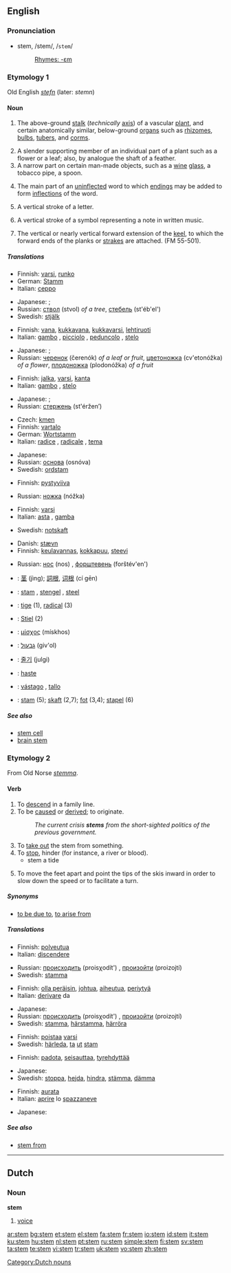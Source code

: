 {{see|STEM}}
==English==

===Pronunciation===
*stem, /stem/, /<tt>stem</tt>/
*:[[Rhymes:English:-ɛm|Rhymes: -ɛm]]

===Etymology 1===
Old English ''[[stefn]]'' (later: ''stemn'')

====Noun====
{{en-noun}}

# {{botany}} The above-ground [[stalk]] (''technically'' [[axis]]) of a vascular [[plant]], and certain anatomically similar, below-ground [[organ]]s such as [[rhizome]]s, [[bulb]]s, [[tuber]]s, and [[corm]]s.
# A slender supporting member of an individual part of a plant such as a flower or a leaf; also, by analogue the shaft of a feather.
# A narrow part on certain man-made objects, such as a [[wine]] [[glass]], a tobacco pipe, a spoon.
# {{linguistics}} The main part of an [[uninflected]] word to which [[ending]]s may be added to form [[inflection]]s of the word.
# {{typography}} A vertical stroke of a letter.
# {{music}} A vertical stroke of a symbol representing a note in written music.
# {{nautical}} The vertical or nearly vertical forward extension of the [[keel]], to which the forward ends of the planks or [[strake]]s are attached. (FM 55-501).

=====Translations=====
{{trans-top|botany: above-ground stalk of a vascular plant}}
*Finnish: [[varsi]], [[runko]]
*German: [[Stamm]] {{m}}
*Italian: [[ceppo]] {{m}}
{{trans-mid}}
* Japanese: {{qualifier|flower|glass}} {{t|ja|sc=Jpan|茎|tr=kuki}}; {{qualifier|trunk}} {{t|ja|sc=Jpan|幹|tr=miki}}
*Russian: [[ствол]] (stvol) {{m}} ''of a tree'', [[стебель]] (st'éb'el') {{m}}
*Swedish: [[stjälk]] {{c}}
{{trans-bottom}}

{{trans-top|slender supporting member for an individual part of a plant}}
*Finnish: [[vana]], [[kukkavana]], [[kukkavarsi]], [[lehtiruoti]]
*Italian: [[gambo]] {{m}}, [[picciolo]] {{m}}, [[peduncolo]] {{m}}, [[stelo]] {{m}}
{{trans-mid}}
* Japanese: {{qualifier|flower}} {{t|ja|sc=Jpan|茎|tr=kuki}}; {{qualifier|leaf|feather}} {{t|ja|sc=Jpan|軸|tr=jiku}}
*Russian: [[черенок]] (čerenók) {{m}} ''of a leaf or fruit'', [[цветоножка]] (cv'etonóžka) {{f}} ''of a flower'', [[плодоножка]] (plodonóžka) {{f}} ''of a fruit''
{{trans-bottom}}

{{trans-top|narrow supporting structure on certain man-made objects}}
*Finnish: [[jalka]], [[varsi]], [[kanta]]
*Italian: [[gambo]] {{m}}, [[stelo]] {{m}}
{{trans-mid}}
* Japanese: {{qualifier|wine glass|tobacco pipe}} {{t|ja|sc=Jpan|軸|tr=jiku}}; {{qualifier|spoon}} {{t|ja|sc=Jpan|柄|tr=e}}
*Russian: [[стержень]] (st'éržen’) {{m}}
{{trans-bottom}}

{{trans-top|linguistics: main part of a word}}
*Czech: [[kmen]] {{m}}
*Finnish: [[vartalo]]
*German: [[Wortstamm]] {{m}}
*Italian: [[radice]] {{f}}, [[radicale]] {{m}}, [[tema]] {{m}}
{{trans-mid}}
* Japanese: {{t|ja|sc=Jpan|語幹|tr=gokan}}
*Russian: [[основа]] (osnóva) {{f}}
*Swedish: [[ordstam]] {{c}}
{{trans-bottom}}

{{trans-top|typography: vertical stroke of a letter}}
*Finnish: [[pystyviiva]]
{{trans-mid}}
*Russian: [[ножка]] (nóžka) {{f}}
{{trans-bottom}}

{{trans-top|music: vertical stroke of a symbol representing a note in written music}}
*Finnish: [[varsi]]
*Italian: [[asta]] {{f}}, [[gamba]] {{f}}
{{trans-mid}}
*Swedish: [[notskaft]] {{n}}
{{trans-bottom}}

{{trans-top|nautical: forward vertical extension of the keel}}
*Danish: [[stævn]]
*Finnish: [[keulavannas]], [[kokkapuu]], [[steevi]]
{{trans-mid}}
*Russian: [[нос]] (nos) {{m}}, [[форштевень]] (forštév'en') {{m}}
{{trans-bottom}}

{{checktrans}}
{{trans-top|translations to be checked}}
*{{ttbc|Chinese}}: [[茎]] (jìng); [[詞根]], [[词根]] (cí gēn)
*{{ttbc|Dutch}}: [[stam]] {{m}}, [[stengel]] {{m}}, [[steel]] {{m}}
*{{ttbc|French}}: [[tige]] {{f}} (1), [[radical]] (3)
*{{ttbc|German}}: [[Stiel]] {{m}} (2)
*{{ttbc|Greek}}: [[μίσχος]] (mískhos) {{m}}
*{{ttbc|Hebrew}}: [[גבעול]] (giv'ol) {{m}}
*{{ttbc|Korean}}: [[줄기]] (julgi)
*{{ttbc|Portuguese}}: [[haste]] {{m}}
*{{ttbc|Spanish}}: [[vástago]] {{m}}, [[tallo]] {{m}}
*{{ttbc|Swedish}}: [[stam]] {{c}} (5); [[skaft]] {{n}} (2,7); [[fot]] {{c}} (3,4); [[stapel]] {{c}} (6)
{{trans-bottom}}

=====See also=====
*[[stem cell]]
*[[brain stem]]

===Etymology 2===
From Old Norse ''[[stemma]]''.

====Verb====
{{en-verb|stem|m|ing}}

# To [[descend]] in a family line.
# To be [[cause|caused]] or [[derive|derived]]; to originate.
#:''The current crisis '''stems''' from the short-sighted politics of the previous government.''
# To [[take out]] the stem from something.
# To [[stop]], hinder (for instance, a river or blood).
#*stem a tide
# {{skiing}} To move the feet apart and point the tips of the skis inward in order to slow down the speed or to facilitate a turn.

=====Synonyms=====
* {{sense|to originate|stem from}} [[to be due to]], [[to arise from]]

=====Translations=====
{{trans-top|to descend}}
*Finnish: [[polveutua]]
*Italian: [[discendere]]
{{trans-mid}}
*Russian: [[происходить]] (proisχodít') {{impf}}, [[произойти]] (proizojtí) {{pf}}
*Swedish: [[stamma]]
{{trans-bottom}}

{{trans-top|to be caused}}
*Finnish: [[olla peräisin]], [[johtua]], [[aiheutua]], [[periytyä]]
*Italian: [[derivare]] da
{{trans-mid}}
* Japanese: {{t|ja|sc=Jpan|発端とする|tr=hottan to suru}}
*Russian: [[происходить]] (proisχodít') {{impf}}, [[произойти]] (proizojtí) {{pf}}
*Swedish: [[stamma]], [[härstamma]], [[härröra]]
{{trans-bottom}}

{{trans-top|to take out the stem from something}}
*Finnish: [[poistaa]] [[varsi]]
*Swedish: [[härleda]], [[ta]] [[ut]] [[stam]]
{{trans-bottom}}

{{trans-top|to stop, hinder}}
*Finnish: [[padota]], [[seisauttaa]], [[tyrehdyttää]]
{{trans-mid}}
* Japanese: {{t|ja|sc=Jpan|堰止める|tr=sekitomeru}}
*Swedish: [[stoppa]], [[hejda]], [[hindra]], [[stämma]], [[dämma]]
{{trans-bottom}}

{{trans-top|skiing: to point the skis inward}}
*Finnish: [[aurata]]
*Italian: [[aprire]] lo [[spazzaneve]]
{{trans-mid}}
* Japanese: {{t|ja|sc=Jpan|シュテム|tr=shutemu}}
{{trans-bottom}}

=====See also=====
*[[stem from]]

----

==Dutch==

===Noun===
'''stem'''

# [[voice]]

[[Category:Dutch nouns]]

[[ar:stem]]
[[bg:stem]]
[[et:stem]]
[[el:stem]]
[[fa:stem]]
[[fr:stem]]
[[io:stem]]
[[id:stem]]
[[it:stem]]
[[ku:stem]]
[[hu:stem]]
[[nl:stem]]
[[pt:stem]]
[[ru:stem]]
[[simple:stem]]
[[fi:stem]]
[[sv:stem]]
[[ta:stem]]
[[te:stem]]
[[vi:stem]]
[[tr:stem]]
[[uk:stem]]
[[vo:stem]]
[[zh:stem]]